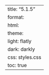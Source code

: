 ---
title: "5.1.5"
format:
    html:
        theme:
            light: flatly
            dark: darkly
        css: styles.css
        toc: true
---